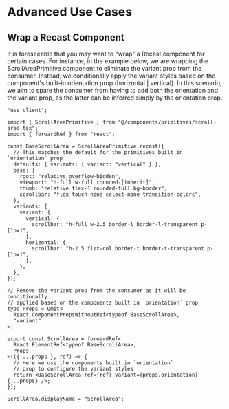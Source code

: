 # Advanced Use Cases

## Wrap a Recast Component

It is foreseeable that you may want to "wrap" a Recast component for certain
cases. For instance, in the example below, we are wrapping the
ScrollAreaPrimitive component to eliminate the variant prop from the consumer.
Instead, we conditionally apply the variant styles based on the component's
built-in orientation prop (horizontal | vertical). In this scenario, we aim to
spare the consumer from having to add both the orientation and the variant prop,
as the latter can be inferred simply by the orientation prop.

```tsx copy showLineNumbers filename="components/ui/scroll-area.tsx"
"use client";

import { ScrollAreaPrimitive } from "@/components/primitives/scroll-area.tsx";
import { forwardRef } from "react";

const BaseScrollArea = ScrollAreaPrimitive.recast({
  // This matches the default for the primitives built in `orientation` prop
  defaults: { variants: { variant: "vertical" } },
  base: {
    root: "relative overflow-hidden",
    viewport: "h-full w-full rounded-[inherit]",
    thumb: "relative flex-1 rounded-full bg-border",
    scrollbar: "flex touch-none select-none transition-colors",
  },
  variants: {
    variant: {
      vertical: {
        scrollbar: "h-full w-2.5 border-l border-l-transparent p-[1px]",
      },
      horizontal: {
        scrollbar: "h-2.5 flex-col border-t border-t-transparent p-[1px]",
      },
    },
  },
});

// Remove the variant prop from the consumer as it will be conditionally
// applied based on the components built in `orientation` prop
type Props = Omit<
  React.ComponentPropsWithoutRef<typeof BaseScrollArea>,
  "variant"
>;

export const ScrollArea = forwardRef<
  React.ElementRef<typeof BaseScrollArea>,
  Props
>(({ ...props }, ref) => {
  // Here we use the components built in `orientation`
  // prop to configure the variant styles
  return <BaseScrollArea ref={ref} variant={props.orientation} {...props} />;
});

ScrollArea.displayName = "ScrollArea";
```
